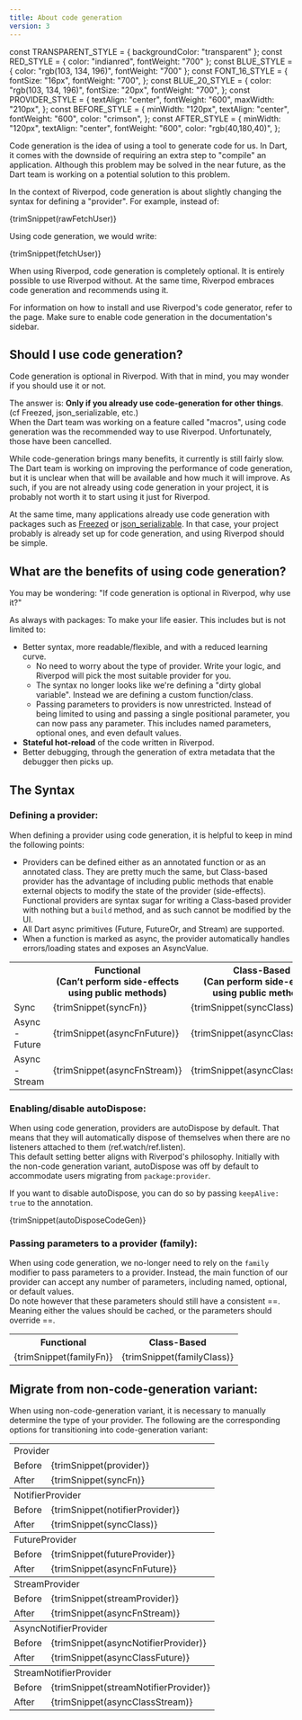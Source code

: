 ```yaml
---
title: About code generation
version: 3
---
```


const TRANSPARENT_STYLE = { backgroundColor: "transparent" };
const RED_STYLE = { color: "indianred", fontWeight: "700" };
const BLUE_STYLE = { color: "rgb(103, 134, 196)", fontWeight: "700" };
const FONT_16_STYLE = {
  fontSize: "16px",
  fontWeight: "700",
};
const BLUE_20_STYLE = {
  color: "rgb(103, 134, 196)",
  fontSize: "20px",
  fontWeight: "700",
};
const PROVIDER_STYLE = {
  textAlign: "center",
  fontWeight: "600",
  maxWidth: "210px",
};
const BEFORE_STYLE = {
  minWidth: "120px",
  textAlign: "center",
  fontWeight: "600",
  color: "crimson",
};
const AFTER_STYLE = {
  minWidth: "120px",
  textAlign: "center",
  fontWeight: "600",
  color: "rgb(40,180,40)",
};

Code generation is the idea of using a tool to generate code for us.
In Dart, it comes with the downside of requiring an extra step to "compile"
an application. Although this problem may be solved in the near future, as the
Dart team is working on a potential solution to this problem.

In the context of Riverpod, code generation is about slightly changing the syntax
for defining a "provider". For example, instead of:

<CodeBlock language="dart">{trimSnippet(rawFetchUser)}</CodeBlock>

Using code generation, we would write:

<CodeBlock language="dart">{trimSnippet(fetchUser)}</CodeBlock>

When using Riverpod, code generation is completely optional. It is entirely possible
to use Riverpod without.
At the same time, Riverpod embraces code generation and recommends using it.

For information on how to install and use Riverpod's code generator, refer to
the <Link documentID="introduction/getting_started"/> page. Make sure to enable code generation
in the documentation's sidebar.

## Should I use code generation?

Code generation is optional in Riverpod.
With that in mind, you may wonder if you should use it or not.

The answer is: **Only if you already use code-generation for other things**. (cf Freezed, json_serializable, etc.)  
When the Dart team was working on a feature called "macros", using code generation
was the recommended way to use Riverpod. Unfortunately, those have been cancelled.

While code-generation brings many benefits, it currently is still fairly slow.
The Dart team is working on improving the performance of code generation,
but it is unclear when that will be available and how much it will improve.
As such, if you are not already using code generation in your project, it is
probably not worth it to start using it just for Riverpod.

At the same time, many applications already use code generation with packages such
as [Freezed](https://pub.dev/packages/freezed) or [json_serializable](https://pub.dev/packages/json_serializable).
In that case, your project probably is already set up for code generation, and
using Riverpod should be simple.

## What are the benefits of using code generation?

You may be wondering: "If code generation is optional in Riverpod, why use it?"

As always with packages: To make your life easier.
This includes but is not limited to:

- Better syntax, more readable/flexible, and with a reduced learning curve.
  - No need to worry about the type of provider. Write your logic,
    and Riverpod will pick the most suitable provider for you.
  - The syntax no longer looks like we're defining a "dirty global variable".
    Instead we are defining a custom function/class.
  - Passing parameters to providers is now unrestricted. Instead of being limited to
    using <Link documentID="concepts2/family"/> and passing a single positional parameter,
    you can now pass any parameter. This includes named parameters, optional ones,
    and even default values.
- **Stateful hot-reload** of the code written in Riverpod.
- Better debugging, through the generation of extra metadata that the debugger then picks up.

## The Syntax

### Defining a provider:

When defining a provider using code generation, it is helpful to keep in mind the following points:

- Providers can be defined either as an annotated <span style={BLUE_STYLE}>function</span> or
  as an annotated <span style={BLUE_STYLE}>class</span>. They are pretty much the same,
  but Class-based provider has the advantage of including public methods that enable
  external objects to modify the state of the provider (side-effects). Functional providers
  are syntax sugar for writing a Class-based provider with nothing but a `build` method,
  and as such cannot be modified by the UI.
- All Dart <span style={RED_STYLE}>async</span> primitives (Future, FutureOr, and Stream) are supported.
- When a function is marked as <span style={RED_STYLE}>async</span>, the provider automatically handles
  errors/loading states and exposes an AsyncValue.

<table>
  <colgroup></colgroup>
  <tr>
    <th></th>
    <th style={{ textAlign: "center" }}>
      <span style={BLUE_20_STYLE}>Functional</span>
      <br />
      (Can’t perform side-effects
      <br />
      using public methods)
    </th>
    <th style={{ textAlign: "center" }}>
      <span style={BLUE_20_STYLE}>Class-Based</span>
      <br />
      (Can perform side-effects
      <br />
      using public methods)
    </th>
  </tr>
  <tr style={TRANSPARENT_STYLE}>
    <td>
      <span style={FONT_16_STYLE}>
        <span style={RED_STYLE}>Sync</span>
      </span>
    </td>
    <td>
      <CodeBlock language="dart">{trimSnippet(syncFn)}</CodeBlock>
    </td>
    <td>
      <CodeBlock language="dart">{trimSnippet(syncClass)}</CodeBlock>
    </td>
  </tr>
  <tr style={TRANSPARENT_STYLE}>
    <td>
      <span style={FONT_16_STYLE}>
        <span style={RED_STYLE}>Async - Future</span>
      </span>
    </td>
    <td>
      <CodeBlock language="dart">{trimSnippet(asyncFnFuture)}</CodeBlock>
    </td>
    <td>
      <CodeBlock language="dart">{trimSnippet(asyncClassFuture)}</CodeBlock>
    </td>
  </tr>
  <tr style={TRANSPARENT_STYLE}>
    <td>
      <span style={FONT_16_STYLE}>
        <span style={RED_STYLE}>Async - Stream</span>
      </span>
    </td>
    <td>
      <CodeBlock language="dart">{trimSnippet(asyncFnStream)}</CodeBlock>
    </td>
    <td>
      <CodeBlock language="dart">{trimSnippet(asyncClassStream)}</CodeBlock>
    </td>
  </tr>
</table>

### Enabling/disable autoDispose:

When using code generation, providers are autoDispose by default. That means that they will automatically
dispose of themselves when there are no listeners attached to them (ref.watch/ref.listen).  
This default setting better aligns with Riverpod's philosophy. Initially with the non-code generation variant,
autoDispose was off by default to accommodate users migrating from `package:provider`.

If you want to disable autoDispose, you can do so by passing `keepAlive: true` to the annotation.

<CodeBlock language="dart">{trimSnippet(autoDisposeCodeGen)}</CodeBlock>

### Passing parameters to a provider (family):

When using code generation, we no-longer need to rely on the `family` modifier to pass parameters to a provider.
Instead, the main function of our provider can accept any number of parameters, including named, optional, or default values.  
Do note however that these parameters should still have a consistent ==.
Meaning either the values should be cached, or the parameters should override ==.

<table>
  <colgroup>
    <col style={{ minWidth: "400px" }} />
    <col style={{ minWidth: "400px" }} />
  </colgroup>
  <tr>
    <th style={{ textAlign: "center" }}>
      <span style={BLUE_20_STYLE}>Functional</span>
    </th>
    <th style={{ textAlign: "center" }}>
      <span style={BLUE_20_STYLE}>Class-Based</span>
    </th>
  </tr>
  <tr style={TRANSPARENT_STYLE}>
    <td>
      <CodeBlock language="dart">{trimSnippet(familyFn)}</CodeBlock>
    </td>
    <td>
      <CodeBlock language="dart">{trimSnippet(familyClass)}</CodeBlock>
    </td>
  </tr>
</table>

## Migrate from non-code-generation variant:

When using non-code-generation variant, it is necessary to manually determine the type of your provider.
The following are the corresponding options for transitioning into code-generation variant:

<table>
  <colgroup></colgroup>
  <tr>
    <td style={PROVIDER_STYLE} colspan="2">
      Provider
    </td>
  </tr>
  <tr style={TRANSPARENT_STYLE}>
    <td style={BEFORE_STYLE}>Before</td>
    <td>
      <CodeBlock language="dart">{trimSnippet(provider)}</CodeBlock>
    </td>
  </tr>
  <tr style={TRANSPARENT_STYLE}>
    <td style={AFTER_STYLE}>After</td>
    <td>
      <CodeBlock language="dart">{trimSnippet(syncFn)}</CodeBlock>
    </td>
  </tr>
  <colgroup></colgroup>
  <tr>
    <td style={PROVIDER_STYLE} colspan="2">
      NotifierProvider
    </td>
  </tr>
  <tr style={TRANSPARENT_STYLE}>
    <td style={BEFORE_STYLE}>Before</td>
    <td>
      <CodeBlock language="dart">{trimSnippet(notifierProvider)}</CodeBlock>
    </td>
  </tr>
  <tr style={TRANSPARENT_STYLE}>
    <td style={AFTER_STYLE}>After</td>
    <td>
      <CodeBlock language="dart">{trimSnippet(syncClass)}</CodeBlock>
    </td>
  </tr>
  <colgroup></colgroup>
  <tr>
    <td style={PROVIDER_STYLE} colspan="2">
      FutureProvider
    </td>
  </tr>
  <tr style={TRANSPARENT_STYLE}>
    <td style={BEFORE_STYLE}>Before</td>
    <td>
      <CodeBlock language="dart">{trimSnippet(futureProvider)}</CodeBlock>
    </td>
  </tr>
  <tr style={TRANSPARENT_STYLE}>
    <td style={AFTER_STYLE}>After</td>
    <td>
      <CodeBlock language="dart">{trimSnippet(asyncFnFuture)}</CodeBlock>
    </td>
  </tr>
  <colgroup></colgroup>
  <tr>
    <td style={PROVIDER_STYLE} colspan="2">
      StreamProvider
    </td>
  </tr>
  <tr style={TRANSPARENT_STYLE}>
    <td style={BEFORE_STYLE}>Before</td>
    <td>
      <CodeBlock language="dart">{trimSnippet(streamProvider)}</CodeBlock>
    </td>
  </tr>
  <tr style={TRANSPARENT_STYLE}>
    <td style={AFTER_STYLE}>After</td>
    <td>
      <CodeBlock language="dart">{trimSnippet(asyncFnStream)}</CodeBlock>
    </td>
  </tr>
  <colgroup></colgroup>
  <tr>
    <td style={PROVIDER_STYLE} colspan="2">
      AsyncNotifierProvider
    </td>
  </tr>
  <tr style={TRANSPARENT_STYLE}>
    <td style={BEFORE_STYLE}>Before</td>
    <td>
      <CodeBlock language="dart">
        {trimSnippet(asyncNotifierProvider)}
      </CodeBlock>
    </td>
  </tr>
  <tr style={TRANSPARENT_STYLE}>
    <td style={AFTER_STYLE}>After</td>
    <td>
      <CodeBlock language="dart">{trimSnippet(asyncClassFuture)}</CodeBlock>
    </td>
  </tr>
  <colgroup></colgroup>
  <tr>
    <td style={PROVIDER_STYLE} colspan="2">
      StreamNotifierProvider
    </td>
  </tr>
  <tr style={TRANSPARENT_STYLE}>
    <td style={BEFORE_STYLE}>Before</td>
    <td>
      <CodeBlock language="dart">
        {trimSnippet(streamNotifierProvider)}
      </CodeBlock>
    </td>
  </tr>
  <tr style={TRANSPARENT_STYLE}>
    <td style={AFTER_STYLE}>After</td>
    <td>
      <CodeBlock language="dart">{trimSnippet(asyncClassStream)}</CodeBlock>
    </td>
  </tr>
</table>

[hookwidget]: https://pub.dev/documentation/flutter_hooks/latest/flutter_hooks/HookWidget-class.html
[statefulwidget]: https://api.flutter.dev/flutter/widgets/StatefulWidget-class.html
[riverpod]: https://github.com/rrousselgit/riverpod
[hooks_riverpod]: https://pub.dev/packages/hooks_riverpod
[flutter_riverpod]: https://pub.dev/packages/flutter_riverpod
[flutter_hooks]: https://github.com/rrousselGit/flutter_hooks
[build]: https://pub.dev/documentation/riverpod/latest/riverpod/Notifier/build.html

